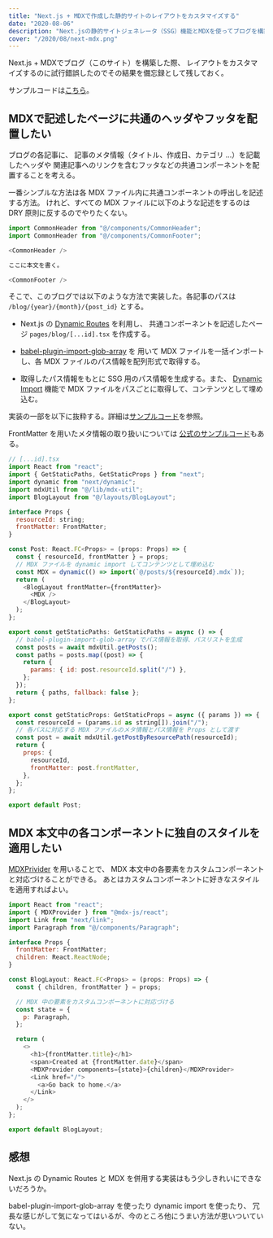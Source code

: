 ```yaml
---
title: "Next.js + MDXで作成した静的サイトのレイアウトをカスタマイズする"
date: "2020-08-06"
description: "Next.jsの静的サイトジェネレータ（SSG）機能とMDXを使ってブログを構築した際、レイアウトをカスタマイズするのに思考錯誤したのでその結果を備忘録として残しておく。"
cover: "/2020/08/next-mdx.png"
---
```



Next.js + MDXでブログ（このサイト）を構築した際、
レイアウトをカスタマイズするのに試行錯誤したのでその結果を備忘録として残しておく。

サンプルコードは[こちら](https://github.com/uu64/nextjs-mdx-blog-sample)。


## MDXで記述したページに共通のヘッダやフッタを配置したい

ブログの各記事に、
記事のメタ情報（タイトル、作成日、カテゴリ ...）を記載したヘッダや
関連記事へのリンクを含むフッタなどの共通コンポーネントを配置することを考える。

一番シンプルな方法は各 MDX ファイル内に共通コンポーネントの呼出しを記述する方法。
けれど、すべての MDX ファイルに以下のような記述をするのは DRY 原則に反するのでやりたくない。

```javascript
import CommonHeader from "@/components/CommonHeader";
import CommonHeader from "@/components/CommonFooter";

<CommonHeader />

ここに本文を書く。

<CommonFooter />
```

そこで、このブログでは以下のような方法で実装した。各記事のパスは `/blog/{year}/{month}/{post_id}` とする。

- Next.js の [Dynamic Routes](https://nextjs.org/docs/routing/dynamic-routes) を利用し、
  共通コンポーネントを記述したページ `pages/blog/[...id].tsx` を作成する。

- [babel-plugin-import-glob-array](https://github.com/jescalan/babel-plugin-import-glob-array) を
  用いて MDX ファイルを一括インポートし、各 MDX ファイルのパス情報を配列形式で取得する。

- 取得したパス情報をもとに SSG 用のパス情報を生成する。また、
  [Dynamic Import](https://nextjs.org/docs/advanced-features/dynamic-import) 機能で
  MDX ファイルをパスごとに取得して、コンテンツとして埋め込む。

実装の一部を以下に抜粋する。詳細は[サンプルコード](https://github.com/uu64/nextjs-mdx-blog-sample)を参照。

FrontMatter を用いたメタ情報の取り扱いについては
[公式のサンプルコード](https://mdxjs.com/guides/custom-loader)もある。

```javascript
// [...id].tsx
import React from "react";
import { GetStaticPaths, GetStaticProps } from "next";
import dynamic from "next/dynamic";
import mdxUtil from "@/lib/mdx-util";
import BlogLayout from "@/layouts/BlogLayout";

interface Props {
  resourceId: string;
  frontMatter: FrontMatter;
}

const Post: React.FC<Props> = (props: Props) => {
  const { resourceId, frontMatter } = props;
  // MDX ファイルを dynamic import してコンテンツとして埋め込む
  const MDX = dynamic(() => import(`@/posts/${resourceId}.mdx`));
  return (
    <BlogLayout frontMatter={frontMatter}>
      <MDX />
    </BlogLayout>
  );
};

export const getStaticPaths: GetStaticPaths = async () => {
  // babel-plugin-import-glob-array でパス情報を取得、パスリストを生成
  const posts = await mdxUtil.getPosts();
  const paths = posts.map((post) => {
    return {
      params: { id: post.resourceId.split("/") },
    };
  });
  return { paths, fallback: false };
};

export const getStaticProps: GetStaticProps = async ({ params }) => {
  const resourceId = (params.id as string[]).join("/");
  // 各パスに対応する MDX ファイルのメタ情報とパス情報を Props として渡す
  const post = await mdxUtil.getPostByResourcePath(resourceId);
  return {
    props: {
      resourceId,
      frontMatter: post.frontMatter,
    },
  };
};

export default Post;
```

## MDX 本文中の各コンポーネントに独自のスタイルを適用したい

[MDXPrivider](https://mdxjs.com/advanced/components#mdxprovider) を用いることで、
MDX 本文中の各要素をカスタムコンポーネントと対応づけることができる。
あとはカスタムコンポーネントに好きなスタイルを適用すればよい。

```javascript
import React from "react";
import { MDXProvider } from "@mdx-js/react";
import Link from "next/link";
import Paragraph from "@/components/Paragraph";

interface Props {
  frontMatter: FrontMatter;
  children: React.ReactNode;
}

const BlogLayout: React.FC<Props> = (props: Props) => {
  const { children, frontMatter } = props;

  // MDX 中の要素をカスタムコンポーネントに対応づける
  const state = {
    p: Paragraph,
  };

  return (
    <>
      <h1>{frontMatter.title}</h1>
      <span>Created at {frontMatter.date}</span>
      <MDXProvider components={state}>{children}</MDXProvider>
      <Link href="/">
        <a>Go back to home.</a>
      </Link>
    </>
  );
};

export default BlogLayout;
```

## 感想

Next.js の Dynamic Routes と MDX を併用する実装はもう少しきれいにできないだろうか。

babel-plugin-import-glob-array を使ったり dynamic import を使ったり、
冗長な感じがして気になってはいるが、今のところ他にうまい方法が思いついていない。
